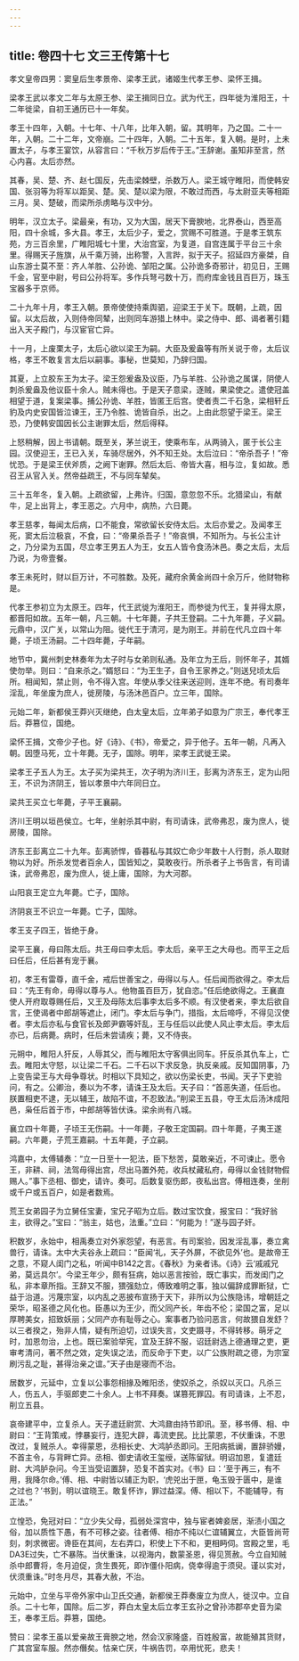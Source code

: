 ```yaml
---
---
---
```

title: 卷四十七 文三王传第十七
---

孝文皇帝四男：窦皇后生孝景帝、梁孝王武，诸姬生代孝王参、梁怀王揖。 

梁孝王武以孝文二年与太原王参、梁王揖同日立。武为代王，四年徙为淮阳王，十二年徙梁，自初王通历已十一年矣。 

孝王十四年，入朝。十七年、十八年，比年入朝，留。其明年，乃之国。二十一年，入朝。二十二年，文帝崩。二十四年，入朝。二十五年，复入朝。是时，上未置太子，与孝王宴饮，从容言曰：“千秋万岁后传于王。”王辞谢。虽知非至言，然心内喜。太后亦然。 

其春，吴、楚、齐、赵七国反，先击梁棘壁，杀数万人。梁王城守睢阳，而使韩安国、张羽等为将军以距吴、楚。吴、楚以梁为限，不敢过而西，与太尉亚夫等相距三月。吴、楚破，而梁所杀虏略与汉中分。 

明年，汉立太子。梁最亲，有功，又为大国，居天下膏腴地，北界泰山，西至高阳，四十余城，多大县。孝王，太后少子，爱之，赏赐不可胜道。于是孝王筑东苑，方三百余里，广睢阳城七十里，大治宫室，为复道，自宫连属于平台三十余里。得赐天子旌旗，从千乘万骑，出称警，入言跸，拟于天子。招延四方豪桀，自山东游士莫不至：齐人羊胜、公孙诡、邹阳之属。公孙诡多奇邪计，初见日，王赐千金，官至中尉，号曰公孙将军。多作兵弩弓数十万，而府库金钱且百巨万，珠玉宝器多于京师。 

二十九年十月，孝王入朝。景帝使使持乘舆驷，迎梁王于关下。既朝，上疏，因留。以太后故，入则侍帝同辇，出则同车游猎上林中。梁之侍中、郎、谒者著引籍出入天子殿门，与汉宦官亡异。 

十一月，上废栗太子，太后心欲以梁王为嗣。大臣及爰盎等有所关说于帝，太后议格，孝王不敢复言太后以嗣事。事秘，世莫知，乃辞归国。 

其夏，上立胶东王为太子。梁王怨爰盎及议臣，乃与羊胜、公孙诡之属谋，阴使人刺杀爰盎及他议臣十余人。贼未得也。于是天子意梁，逐贼，果梁使之。遣使冠盖相望于道，复案梁事。捕公孙诡、羊胜，皆匿王后宫。使者责二千石急，梁相轩丘豹及内史安国皆泣谏王，王乃令胜、诡皆自杀，出之。上由此怨望于梁王。梁王恐，乃使韩安国因长公主谢罪太后，然后得释。 

上怒稍解，因上书请朝。既至关，茅兰说王，使乘布车，从两骑入，匿于长公主园。汉使迎王，王已入关，车骑尽居外，外不知王处。太后泣曰：“帝杀吾子！”帝忧恐。于是梁王伏斧质，之阙下谢罪。然后太后、帝皆大喜，相与泣，复如故。悉召王从官入关。然帝益疏王，不与同车辇矣。 

三十五年冬，复入朝。上疏欲留，上弗许。归国，意忽忽不乐。北猎梁山，有献牛，足上出背上，孝王恶之。六月中，病热，六日薨。 

孝王慈孝，每闻太后病，口不能食，常欲留长安侍太后。太后亦爱之。及闻孝王死，窦太后泣极哀，不食，曰：“帝果杀吾子！”帝哀惧，不知所为。与长公主计之，乃分梁为五国，尽立孝王男五人为王，女五人皆令食汤沐邑。奏之太后，太后乃说，为帝壹餐。 

孝王未死时，财以巨万计，不可胜数。及死，藏府余黄金尚四十余万斤，他财物称是。 

代孝王参初立为太原王。四年，代王武徙为淮阳王，而参徙为代王，复并得太原，都晋阳如故。五年一朝，凡三朝。十七年薨，子共王登嗣。二十九年薨，子义嗣。元鼎中，汉广关，以常山为阻。徙代王于清河，是为刚王。并前在代凡立四十年薨，子顷王汤嗣。二十四年薨，子年嗣。 

地节中，冀州刺史林奏年为太子时与女弟则私通。及年立为王后，则怀年子，其婿使勿举。则曰：“自来杀之。”婿怒曰：“为王生子，自令王家养之。”则送兒顷太后所。相闻知，禁止则，令不得入宫。年使从季父往来送迎则，连年不绝。有司奏年淫乱，年坐废为庶人，徙房陵，与汤沐邑百户。立三年，国除。 

元始二年，新都侯王莽兴灭继绝，白太皇太后，立年弟子如意为广宗王，奉代孝王后。莽篡位，国绝。 

梁怀王揖，文帝少子也。好《诗》、《书》，帝爱之，异于他子。五年一朝，凡再入朝。因堕马死，立十年薨。无子，国除。明年，梁孝王武徙王梁。 

梁孝王子五人为王。太子买为梁共王，次子明为济川王，彭离为济东王，定为山阳王，不识为济阴王，皆以孝景中六年同日立。 

梁共王买立七年薨，子平王襄嗣。 

济川王明以垣邑侯立。七年，坐射杀其中尉，有司请诛，武帝弗忍，废为庶人，徙房陵，国除。 

济东王彭离立二十九年。彭离骄悍，昏暮私与其奴亡命少年数十人行剽，杀人取财物以为好。所杀发觉者百余人，国皆知之，莫敢夜行。所杀者子上书告言，有司请诛，武帝弗忍，废为庶人，徙上庸，国除，为大河郡。 

山阳哀王定立九年薨。亡子，国除。 

济阴哀王不识立一年薨。亡子，国除。 

孝王支子四王，皆绝于身。 

梁平王襄，母曰陈太后。共王母曰李太后。李太后，亲平王之大母也。而平王之后曰任后，任后甚有宠于襄。 

初，孝王有雷尊，直千金，戒后世善宝之，毋得以与人。任后闻而欲得之。李太后曰：“先王有命，毋得以尊与人。他物虽百巨万，犹自恣。”任后绝欲得之。王襄直使人开府取尊赐任后，又王及母陈太后事李太后多不顺。有汉使者来，李太后欲自言，王使谒者中郎胡等遮止，闭门。李太后与争门，措指，太后啼呼，不得见汉使者。李太后亦私与食官长及郎尹霸等奸乱，王与任后以此使人风止李太后。李太后亦已，后病薨。病时，任后未尝请疾；薨，又不侍丧。 

元朔中，睢阳人犴反，人辱其父，而与睢阳太守客俱出同车。犴反杀其仇车上，亡去。睢阳太守怒，以让梁二千石。二千石以下求反急，执反亲戚。反知国阴事，乃上变告梁王与大母争尊状。时相以下具知之，欲以伤梁长吏，书闻。天子下吏验问，有之。公卿治，奏以为不孝，请诛王及太后。天子曰：“首恶失道，任后也。朕置相吏不逮，无以辅王，故陷不谊，不忍致法。”削梁王五县，夺王太后汤沐成阳邑，枭任后首于市，中郎胡等皆伏诛。梁余尚有八城。 

襄立四十年薨，子顷王无伤嗣。十一年薨，子敬王定国嗣。四十年薨，子夷王遂嗣。六年薨，子荒王嘉嗣。十五年薨，子立嗣。 

鸿嘉中，太傅辅奏：“立一日至十一犯法，臣下愁苦，莫敢亲近，不可谏止。愿令王，非耕、祠，法驾毋得出宫，尽出马置外苑，收兵杖藏私府，毋得以金钱财物假赐人。”事下丞相、御史，请许。奏可。后数复驱伤郎，夜私出宫。傅相连奏，坐削或千户或五百户，如是者数焉。 

荒王女弟园子为立舅任宝妻，宝兄子昭为立后。数过宝饮食，报宝曰：“我好翁主，欲得之。”宝曰：“翁主，姑也，法重。”立曰：“何能为！”遂与园子奸。 

积数岁，永始中，相禹奏立对外家怨望，有恶言。有司案验，因发淫乱事，奏立禽兽行，请诛。太中大夫谷永上疏曰：“臣闻‘礼，天子外屏，不欲见外’也。是故帝王之意，不窥人闺门之私，听闻中B142之言。《春秋》为亲者讳。《诗》云‘戚戚兄弟，莫远具尔’。今梁王年少，颇有狂病，始以恶言按验，既亡事实，而发闺门之私，非本章所指。王辞又不服，猥强劾立，傅致难明之事，独以偏辞成罪断狱，亡益于治道。污蔑宗室，以内乱之恶披布宣扬于天下，非所以为公族隐讳，增朝廷之荣华，昭圣德之风化也。臣愚以为王少，而父同产长，年齿不伦；梁国之富，足以厚聘美女，招致妖丽；父同产亦有耻辱之心。案事者乃验问恶言，何故猥自发舒？以三者揆之，殆非人情，疑有所迫切，过误失言，文吏蹑寻，不得转移。萌牙之时，加恩勿治，上也。既已案验举宪，宜及王辞不服，诏廷尉选上德通理之吏，更审考清问，著不然之效，定失误之法，而反命于下吏，以广公族附疏之德，为宗室刷污乱之耻，甚得治亲之谊。”天子由是寝而不治。 

居数岁，元延中，立复以公事怨相掾及睢阳丞，使奴杀之，杀奴以灭口。凡杀三人，伤五人，手驱郎吏二十余人。上书不拜奏。谋篡死罪囚。有司请诛，上不忍，削立五县。 

哀帝建平中，立复杀人。天子遣廷尉赏、大鸿鼐由持节即讯。至，移书傅、相、中尉曰：“王背策戒，悖暴妄行，连犯大辟，毒流吏民。比比蒙恩，不伏重诛，不思改过，复贼杀人。幸得蒙恩，丞相长史、大鸿胪丞即问。王阳病抵谰，置辞骄嫚，不首主令，与背畔亡异。丞相、御史请收王玺绶，送陈留狱。明诏加恩，复遣廷尉、大鸿胪杂问。今王当受诏置辞，恐复不首实对。《书》曰：‘至于再三，有不用，我降尔命。’傅、相、中尉皆以辅正为职，‘虎兕出于匣，龟玉毁于匮中，是谁之过也？’书到，明以谊晓王。敢复怀诈，罪过益深。傅、相以下，不能辅导，有正法。” 

立惶恐，免冠对曰：“立少失父母，孤弱处深宫中，独与宦者婢妾居，渐渍小国之俗，加以质性下愚，有不可移之姿。往者傅、相亦不纯以仁谊辅翼立，大臣皆尚苛刻，刺求微密。谗臣在其间，左右弄口，积使上下不和，更相眄伺。宫殿之里，毛DA3E过失，亡不暴陈。当伏重诛，以视海内，数蒙圣恩，得见贳赦。今立自知贼杀中郎曹将，冬月迫促，贪生畏死，即诈僵仆阳病，侥幸得逾于须臾。谨以实对，伏须重诛。”时冬月尽，其春大赦，不治。 

元始中，立坐与平帝外家中山卫氏交通，新都侯王莽奏废立为庶人，徙汉中。立自杀。二十七年，国除。后二岁，莽白太皇太后立孝王玄孙之曾孙沛郡卒史音为梁王，奉孝王后。莽篡，国绝。 

赞曰：梁孝王虽以爱亲故王膏腴之地，然会汉家隆盛，百姓殷富，故能殖其货财，广其宫室车服。然亦僭矣。怙亲亡厌，牛祸告罚，卒用忧死，悲夫！ 

